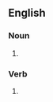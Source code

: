 ==English==

===Noun===
{{en-noun|es}}

# {{label|en|rare}} {{alternative spelling of|harness|lang=en}}

===Verb===
{{en-verb|es}}

# {{label|en|rare}} {{alternative spelling of|harness|lang=en}}